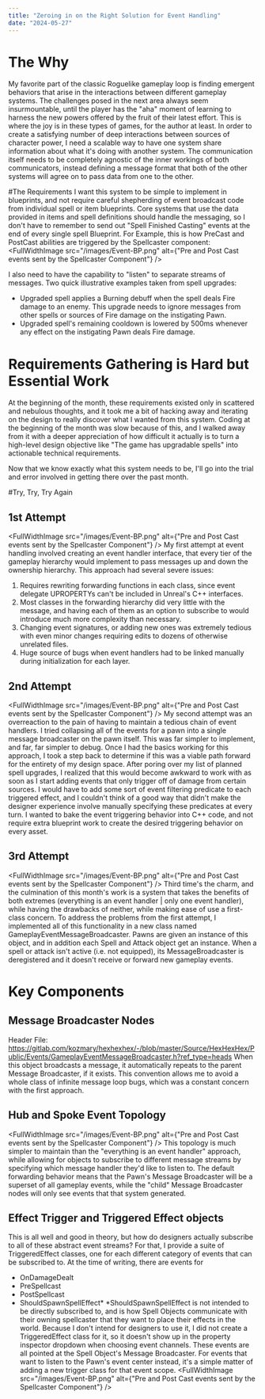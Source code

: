 ```yaml
---
title: "Zeroing in on the Right Solution for Event Handling"
date: "2024-05-27"
---
```

# The Why
My favorite part of the classic Roguelike gameplay loop is finding emergent behaviors that arise in the interactions between different gameplay systems. The challenges posed in the next area always seem insurmountable, until the player has the "aha" moment of learning to harness the new powers offered by the fruit of their latest effort. This is where the joy is in these types of games, for the author at least. In order to create a satisfying number of deep interactions between sources of character power, I need a scalable way to have one system share information about what it's doing with another system. The communication itself needs to be completely agnostic of the inner workings of both communicators, instead defining a message format that both of the other systems will agree on to pass data from one to the other.

#The Requirements
I want this system to be simple to implement in blueprints, and not require careful shepherding of event broadcast code from individual spell or item blueprints. Core systems that use the data provided in items and spell definitions should handle the messaging, so I don't have to remember to send out "Spell Finished Casting" events at the end of every single spell Blueprint. For Example, this is how PreCast and PostCast abilities are triggered by the Spellcaster component:
<FullWidthImage
  src="/images/Event-BP.png"
  alt={"Pre and Post Cast events sent by the Spellcaster Component"}
/>

I also need to have the capability to "listen" to separate streams of messages. Two quick illustrative examples taken from spell upgrades:
- Upgraded spell applies a Burning debuff when the spell deals Fire damage to an enemy. This  upgrade needs to ignore messages from other spells or sources of Fire damage on the instigating Pawn.
- Upgraded spell's remaining cooldown is lowered by 500ms whenever any effect on the instigating Pawn deals Fire damage.

# Requirements Gathering is Hard but Essential Work
At the beginning of the month, these requirements existed only in scattered and nebulous thoughts, and it took me a bit of hacking away and iterating on the design to really discover what I wanted from this system. Coding at the beginning of the month was slow because of this, and I walked away from it with a deeper appreciation of how difficult it actually is to turn a high-level design objective like "The game has upgradable spells" into actionable technical requirements.

Now that we know exactly what this system needs to be, I'll go into the trial and error involved in getting there over the past month.

#Try, Try, Try Again
## 1st Attempt
<FullWidthImage
  src="/images/Event-BP.png"
  alt={"Pre and Post Cast events sent by the Spellcaster Component"}
/>
My first attempt at event handling involved creating an event handler interface, that every tier of the gameplay hierarchy would implement to pass messages up and down the ownership hierarchy. This approach had several severe issues:
1. Requires rewriting forwarding functions in each class, since event delegate UPROPERTYs can't be included in Unreal's C++ interfaces.
2. Most classes in the forwarding hierarchy did very little with the message, and having each of them as an option to subscribe to would introduce much more complexity than necessary.
3. Changing event signatures, or adding new ones was extremely tedious with even minor changes requiring edits to dozens of otherwise unrelated files.
4. Huge source of bugs when event handlers had to be linked manually during initialization for each layer.

## 2nd Attempt
<FullWidthImage
  src="/images/Event-BP.png"
  alt={"Pre and Post Cast events sent by the Spellcaster Component"}
/>
My second attempt was an overreaction to the pain of having to maintain a tedious chain of event handlers. I tried collapsing all of the events for a pawn into a single message broadcaster on the pawn itself. This was far simpler to implement, and far, far simpler to debug. Once I had the basics working for this approach, I took a step back to determine if this was a viable path forward for the entirety of my design space. After poring over my list of planned spell upgrades, I realized that this would become awkward to work with as soon as I start adding events that only trigger off of damage from certain sources. I would have to add some sort of event filtering predicate to each triggered effect, and I couldn't think of a good way that didn't make the designer experience involve manually specifying these predicates at every turn. I wanted to bake the event triggering behavior into C++ code, and not require extra blueprint work to create the desired triggering behavior on every asset.

## 3rd Attempt
<FullWidthImage
  src="/images/Event-BP.png"
  alt={"Pre and Post Cast events sent by the Spellcaster Component"}
/>
Third time's the charm, and the culmination of this month's work is a system that takes the benefits of both extremes (everything is an event handler | only one event handler), while having the drawbacks of neither, while making ease of use a first-class concern.
To address the problems from the first attempt, I implemented all of this functionality in a new class named GameplayEventMessageBroadcaster. Pawns are given an instance of this object, and in addition each Spell and Attack object get an instance. When a spell or attack isn't active (i.e. not equipped), its MessageBroadcaster is deregistered and it doesn't receive or forward new gameplay events.

# Key Components
## Message Broadcaster Nodes
Header File: https://gitlab.com/kozmary/hexhexhex/-/blob/master/Source/HexHexHex/Public/Events/GameplayEventMessageBroadcaster.h?ref_type=heads
When this object broadcasts a message, it automatically repeats to the parent Message Broadcaster, if it exists. This convention allows me to avoid a whole class of infinite message loop bugs, which was a constant concern with the first approach.

## Hub and Spoke Event Topology
<FullWidthImage
  src="/images/Event-BP.png"
  alt={"Pre and Post Cast events sent by the Spellcaster Component"}
/>
This topology is much simpler to maintain than the "everything is an event handler" approach, while allowing for objects to subscribe to different message streams by specifying which message handler they'd like to listen to. The default forwarding behavior means that the Pawn's Message Broadcaster will be a superset of all gameplay events, while the "child" Message Broadcaster nodes will only see events that that system generated.

## Effect Trigger and Triggered Effect objects
This is all well and good in theory, but how do designers actually subscribe to all of these abstract event streams? For that, I provide a suite of TriggeredEffect classes, one for each different category of events that can be subscribed to. At the time of writing, there are events for
- OnDamageDealt
- PreSpellcast
- PostSpellcast
- ShouldSpawnSpellEffect*
*ShouldSpawnSpellEffect is not intended to be directly subscribed to, and is how Spell Objects communicate with their owning spellcaster that they want to place their effects in the world. Because I don't intend for designers to use it, I did not create a TriggeredEffect class for it, so it doesn't show up in the property inspector dropdown when choosing event channels.
These events are all pointed at the Spell Object's Message Broadcaster. For events that want to listen to the Pawn's event center instead, it's a simple matter of adding a new trigger class for that event scope.
<FullWidthImage
  src="/images/Event-BP.png"
  alt={"Pre and Post Cast events sent by the Spellcaster Component"}
/>
